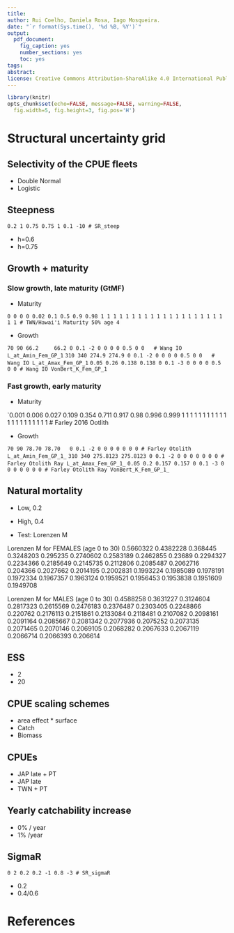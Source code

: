 ---
title: 
author: Rui Coelho, Daniela Rosa, Iago Mosqueira.
date: "`r format(Sys.time(), '%d %B, %Y')`"
output:
  pdf_document:
    fig_caption: yes
    number_sections: yes
    toc: yes
tags:
abstract:
license: Creative Commons Attribution-ShareAlike 4.0 International Public License
---

```{r, knitr, echo=FALSE, message=FALSE}
library(knitr)
opts_chunk$set(echo=FALSE, message=FALSE, warning=FALSE,
  fig.width=5, fig.height=3, fig.pos='H')
```

# Structural uncertainty grid

## Selectivity of the CPUE fleets

- Double Normal
- Logistic

## Steepness

`0.2 1 0.75 0.75 1 0.1 -10 # SR_steep`

- h=0.6
- h=0.75

## Growth + maturity

### Slow growth, late maturity (GtMF)

- Maturity

`0 0 0 0 0.02 0.1 0.5 0.9 0.98 1 1 1 1 1 1 1 1 1 1 1 1 1 1 1 1 1 1 1 1 1 1 # TWN/Hawai'i Maturity 50% age 4`

- Growth

`70 90 66.2     66.2 0 0.1 -2 0 0 0 0 0.5 0 0   # Wang IO L_at_Amin_Fem_GP_1`
`310 340 274.9 274.9 0 0.1 -2 0 0 0 0 0.5 0 0   # Wang IO L_at_Amax_Fem_GP_1`
`0.05 0.26 0.138 0.138 0 0.1 -3 0 0 0 0 0.5 0 0 # Wang IO VonBert_K_Fem_GP_1`

### Fast growth, early maturity

- Maturity

`0.001 0.006 0.027 0.109 0.354 0.711 0.917 0.98 0.996 0.999   1 1 1 1 1 1 1 1 1 1 1 1 1 1 1 1 1 1 1 1 1  # Farley 2016 Ootlith

- Growth

`70 90 78.70 78.70   0 0.1 -2 0 0 0 0 0 0 0 # Farley Otolith L_at_Amin_Fem_GP_1_`
`310 340 275.8123 275.8123 0 0.1 -2 0 0 0 0 0 0 0 # Farley Otolith Ray L_at_Amax_Fem_GP_1_`
`0.05 0.2 0.157 0.157 0 0.1 -3 0 0 0 0 0 0 0 # Farley Otolith Ray VonBert_K_Fem_GP_1_`

## Natural mortality

- Low, 0.2
- High, 0.4

- Test: Lorenzen M

Lorenzen M for FEMALES (age 0 to 30)
0.5660322	0.4382228	0.368445	0.3248203	0.295235	0.2740602	0.2583189	0.2462855	0.23689	0.2294327	0.2234366	0.2185649	0.2145735	0.2112806	0.2085487	0.2062716	0.204366	0.2027662	0.2014195	0.2002831	0.1993224	0.1985089	0.1978191	0.1972334	0.1967357	0.1963124	0.1959521	0.1956453	0.1953838	0.1951609	0.1949708

Lorenzen M for MALES (age 0 to 30)
0.4588258	0.3631227	0.3124604	0.2817323	0.2615569	0.2476183	0.2376487	0.2303405	0.2248866	0.220762	0.2176113	0.2151861	0.2133084	0.2118481	0.2107082	0.2098161	0.2091164	0.2085667	0.2081342	0.2077936	0.2075252	0.2073135	0.2071465	0.2070146	0.2069105	0.2068282	0.2067633	0.2067119	0.2066714	0.2066393	0.206614




## ESS

- 2
- 20

## CPUE scaling schemes

- area effect * surface
- Catch
- Biomass
 
## CPUEs

- JAP late + PT
- JAP late
- TWN + PT

## Yearly catchability increase

- 0% / year 
- 1% /year

## SigmaR

`0 2 0.2 0.2 -1 0.8 -3 # SR_sigmaR`

- 0.2
- 0.4/0.6

# References
